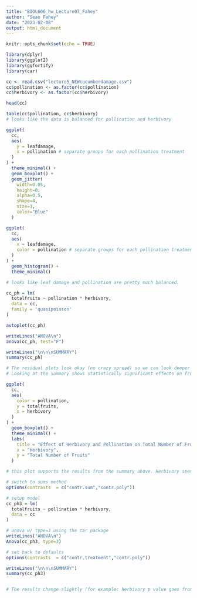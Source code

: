 ```yaml
---
title: "BIOL606_hw_Lecture07_Fahey"
author: "Sean Fahey"
date: "2023-02-08"
output: html_document
---
```


```r
knitr::opts_chunk$set(echo = TRUE)

library(dplyr)
library(ggplot2)
library(ggfortify)
library(car)

```


```r
cc <- read.csv("lecture5_NEWcucumberdamage.csv")
cc$pollination <- as.factor(cc$pollination)
cc$herbivory <- as.factor(cc$herbivory)

head(cc)
```

```r
table(cc$pollination, cc$herbivory)
# looks like the data is balanced for pollination and herbivory

ggplot(
  cc,
  aes(
    y = leafdamage,
    x = pollination # separate groups for each pollination treatment
  )
) +
  theme_minimal() + 
  geom_boxplot() +
  geom_jitter(
    width=0.05,
    height=0,
    alpha=0.5,
    shape=4,
    size=1,
    color="Blue"
  )

ggplot(
  cc,
  aes(
    x = leafdamage,
    color = pollination # separate groups for each pollination treatment
  )
) +
  geom_histogram() +
  theme_minimal()

# looks like leaf damage and pollination are pretty much balanced. 
```


```r

cc_ph = lm(
  totalfruits ~ pollination * herbivory,
  data = cc,
  family = 'quasipoisson' 
)

autoplot(cc_ph)
```


```r
writeLines("ANOVA\n")
anova(cc_ph, test="F")

writeLines("\n\n\nSUMMARY")
summary(cc_ph)

# The residual plots look okay (no crazy spread) so we can look deeper at the model without using a glm. Running an anova shows herbivory has a statistically significant effect on number of fruits (DF: 3, F: 11.3043, p:7.683e-7), but pollination does not (DF: 3, F: 0.0018, p: 0.9658).
# Looking at the summary shows statistically significant effects on fruit production from all herbivories, but no effect from pollination. Also the interactions between our independant variables show no effect on fruit production (DF: 3, F: 0.6880, p: 0.5605), so pollination method used does not matter when studying herbivory effects. 
```

```r

ggplot(
  cc,
  aes(
    color = pollination,
    y = totalfruits,
    x = herbivory
  )
) + 
  geom_boxplot() + 
  theme_minimal() +
  labs(
    title = "Effect of Herbivory and Pollination on Total Number of Fruits Produced",
    x = "Herbivory",
    y = "Total Number of Fruits"
  )

# this plot supports the results from the summary above. Herbivory seems to matter, but within each herbivory the pollination method does not make a substantial difference.
```


```r
# switch to sums method
options(contrasts  = c("contr.sum","contr.poly"))

# setup model
cc_ph3 = lm(
  totalfruits ~ pollination * herbivory,
  data = cc
)

# anova w/ type=3 using the car package
writeLines("ANOVA\n")
Anova(cc_ph3, type=3)                          

# set back to defaults
options(contrasts  = c("contr.treatment","contr.poly"))

writeLines("\n\n\nSUMMARY")
summary(cc_ph3)


# The results change slightly (for example: herbivory p value goes from 7.683e-7 to 7.862e-7), but this does not change our conclusions.
```

